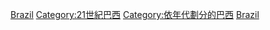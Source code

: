 {{DecadeCategoryNav|decade=2000|topic=巴西}} 
{{Portal|巴西}}

{{Cat main|2000年代巴西}}

{{DEFAULTSORT:2000s In Brazil}}
[[Category:2000年代各國|Brazil]]
[[Category:21世紀巴西|Category:21世紀巴西]]
[[Category:依年代劃分的巴西|Category:依年代劃分的巴西]]
[[Category:2000年代南美洲|Brazil]]